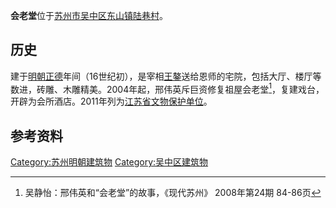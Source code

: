 {{文物保护单位
| 级别 = 省级
| 省区市 = 江苏省
| 名称 = 会老堂
| 图片 = 
| 所在 = [[苏州市|苏州市]][[吴中区|吴中区]]东山镇陆巷村
| 分类 = 古建筑
| 时代 = 明朝[[正德_(明朝)|正德]]年间～民国
| 编号 = 719
| 登录 = 2011年12月30日
}}
'''会老堂'''位于[[苏州市|苏州市]][[吴中区|吴中区]][[东山镇_(苏州市)|东山镇]][[陆巷村|陆巷村]]。

==历史==
建于[[明朝|明朝]][[正德_(明朝)|正德]]年间（16世纪初），是宰相[[王鏊|王鏊]]送给恩师的宅院，包括大厅、楼厅等数进，砖雕、木雕精美。2004年起，邢伟英斥巨资修复祖屋会老堂<ref>吴静怡：邢伟英和“会老堂”的故事，《现代苏州》 2008年第24期 84-86页</ref>，复建戏台，开辟为会所酒店。2011年列为[[江苏省文物保护单位|江苏省文物保护单位]]。
		
==参考资料==
{{reflist}}

{{苏州市境内的江苏省文物保护单位}}
[[Category:苏州明朝建筑物|Category:苏州明朝建筑物]]
[[Category:吴中区建筑物|Category:吴中区建筑物]]